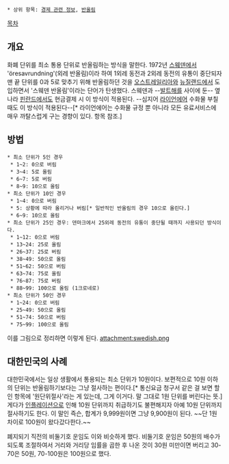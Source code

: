  * 상위 항목: [[경제 관련 정보]], [[반올림]]

[[목차]]

== 개요 ==
화폐 단위를 최소 통용 단위로 반올림하는 방식을 말한다. 1972년 [[스웨덴]]에서 'öresavrundning'(외레 반올림)이라 하여 1외레 동전과 2외레 동전의 유통이 중단되자 맨 끝 단위를 0과 5로 맞추기 위해 반올림하던 것을 [[오스트레일리아]]와 [[뉴질랜드]]에서 도입하면서 '스웨덴 반올림'이라는 단어가 탄생했다. 스웨덴과 --[[발트해]]를 사이에 둔-- 옆나라 [[핀란드]]에서도 현금결제 시 이 방식이 적용된다. --심지어 [[라이언에어]] 수화물 부칠 때도 이 방식이 적용된다--[* 라이언에어는 수화물 규정 뿐 아니라 모든 유료서비스에 매우 까탈스럽게 구는 경향이 있다. 항목 참조.]

== 방법 ==
 * 최소 단위가 5인 경우
  * 1~2: 0으로 버림
  * 3~4: 5로 올림
  * 6~7: 5로 버림
  * 8~9: 10으로 올림
 * 최소 단위가 10인 경우
  * 1~4: 0으로 버림
  * 5: 상황에 따라 올리거나 버림[* 일반적인 반올림의 경우 10으로 올린다.]
  * 6~9: 10으로 올림
 * 최소 단위가 25인 경우: 덴마크에서 25외레 동전의 유통이 중단될 때까지 사용되던 방식이다.
  * 1~12: 0으로 버림
  * 13~24: 25로 올림
  * 26~37: 25로 버림
  * 38~49: 50으로 올림
  * 51~62: 50으로 버림
  * 63~74: 75로 올림
  * 76~87: 75로 버림
  * 88~99: 100으로 올림 (1크로네로)
 * 최소 단위가 50인 경우
  * 1~24: 0으로 버림
  * 25~49: 50으로 올림
  * 51~74: 50으로 버림
  * 75~99: 100으로 올림

이를 그림으로 정리하면 이렇게 된다.
attachment:swedish.png
== 대한민국의 사례 ==
대한민국에서는 일상 생활에서 통용되는 최소 단위가 10원이다. 보편적으로 10원 이하의 단위는 반올림하기보다는 그냥 절사하는 편이다.[* 통신요금 청구서 같은 걸 보면 할인 항목에 '원단위절사'라는 게 있는데, 그게 이거다. 말 그대로 1원 단위를 버린다는 뜻.] 게다가 [[인플레이션]]으로 인해 10원 단위까지 취급하기도 불편해지자 아예 10원 단위까지 절사하기도 한다. 이 말인 즉슨, 합계가 9,999원이면 그냥 9,900원이 된다. ~~단 1원 차이로 100원이 왔다갔다한다.~~

폐지되기 직전의 비둘기호 운임도 이와 비슷하게 했다. 비둘기호 운임은 50원의 배수가 되도록 조절하여서 거리와 거리당 임률을 곱한 후 나온 것이 30원 미만이면 버리고 30-70은 50원, 70-100원은 100원으로 했다. 
